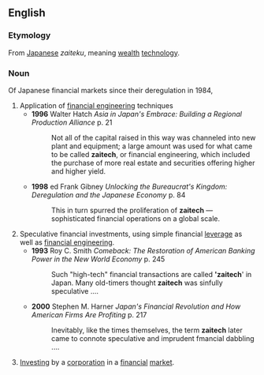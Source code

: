 ==English==
===Etymology===
From [[Japanese]] ''zaiteku'', meaning [[wealth]] [[technology]].

===Noun===
{{en-noun}}
Of Japanese financial markets since their deregulation in 1984, 
#Application of [[financial engineering]] techniques
#*'''1996''' Walter Hatch ''Asia in Japan's Embrace: Building a Regional Production Alliance'' p. 21
#*:Not all of the capital raised in this way was channeled into new plant and equipment; a large amount was used for what came to be called '''zaitech''', or financial engineering, which included the purchase of more real estate and securities offering higher and higher yield.
#*'''1998''' ed Frank Gibney ''Unlocking the Bureaucrat's Kingdom: Deregulation and the Japanese Economy'' p. 84
#*:This in turn spurred the proliferation of '''zaitech''' — sophisticated financial operations on a global scale.
#Speculative financial investments, using simple financial [[leverage]] as well as [[financial engineering]].
#*'''1993''' Roy C. Smith ''Comeback: The Restoration of American Banking Power in the New World Economy'' p. 245
#*:Such "high-tech" financial transactions are called ''''zaitech'''' in Japan. Many old-timers thought '''zaitech''' was sinfully speculative ....
#*'''2000''' Stephen M. Harner ''Japan's Financial Revolution and How American Firms Are Profiting'' p. 217
#*:Inevitably, like the times themselves, the term '''zaitech''' later came to connote speculative and imprudent fmancial dabbling ....
# [[invest|Investing]] by a [[corporation]] in a [[financial]] [[market]].{{rfv-sense}}
